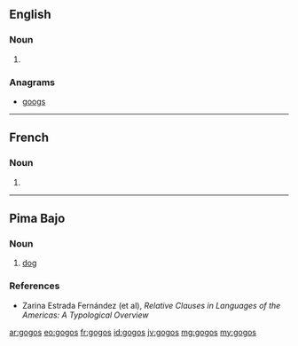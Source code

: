 ==English==

===Noun===
{{head|en|noun plural form}}

# {{plural of|gogo|lang=en}}

===Anagrams===
* [[googs#English|googs]]

----

==French==

===Noun===
{{head|fr|noun plural form|g=?}}

# {{plural of|gogo|lang=fr}}

----

==Pima Bajo==

===Noun===
{{head|pia|noun}}

# [[dog]]

===References===
* Zarina Estrada Fernández (et al), ''Relative Clauses in Languages of the Americas: A Typological Overview''

[[ar:gogos]]
[[eo:gogos]]
[[fr:gogos]]
[[id:gogos]]
[[jv:gogos]]
[[mg:gogos]]
[[my:gogos]]